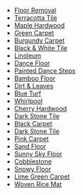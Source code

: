 *[[Media:IglooFlooringIcons0.swf|Floor Removal]]
*[[Media:IglooFlooringIcons1.swf|Terracotta Tile]]
*[[Media:IglooFlooringIcons2.swf|Maple Hardwood]]
*[[Media:IglooFlooringIcons3.swf|Green Carpet]]
*[[Media:IglooFlooringIcons4.swf|Burgundy Carpet]]
*[[Media:IglooFlooringIcons5.swf|Black & White Tile]]
*[[Media:IglooFlooringIcons6.swf|Linoleum]]
*[[Media:IglooFlooringIcons7.swf|Dance Floor]]
*[[Media:IglooFlooringIcons8.swf|Painted Dance Steps]]
*[[Media:IglooFlooringIcons9.swf|Bamboo Floor]]
*[[Media:IglooFlooringIcons10.swf|Dirt & Leaves]]
*[[Media:IglooFlooringIcons11.swf|Blue Turf]]
*[[Media:IglooFlooringIcons12.swf|Whirlpool]]
*[[Media:IglooFlooringIcons13.swf|Cherry Hardwood]]
*[[Media:IglooFlooringIcons14.swf|Dark Stone Tile]]
*[[Media:IglooFlooringIcons15.swf|Black Carpet]]
*[[Media:IglooFlooringIcons16.swf|Dark Stone Tile]]
*[[Media:IglooFlooringIcons17.swf|Pink Carpet]]
*[[Media:IglooFlooringIcons18.swf|Sand Floor]]
*[[Media:IglooFlooringIcons19.swf|Sunny Sky Floor]]
*[[Media:IglooFlooringIcons20.swf|Cobblestone]]
*[[Media:IglooFlooringIcons21.swf|Snowy Floor]]
*[[Media:IglooFlooringIcons22.swf|Lime Green Carpet]]
*[[Media:IglooFlooringIcons23.swf|Woven Rice Mat]]
